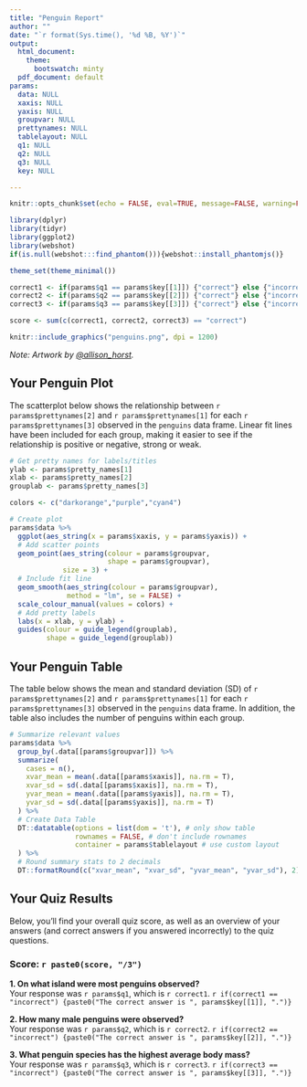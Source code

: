 ```yaml
---
title: "Penguin Report"
author: ""
date: "`r format(Sys.time(), '%d %B, %Y')`"
output: 
  html_document:
    theme:
      bootswatch: minty
  pdf_document: default
params:
  data: NULL
  xaxis: NULL
  yaxis: NULL
  groupvar: NULL
  prettynames: NULL
  tablelayout: NULL
  q1: NULL
  q2: NULL
  q3: NULL
  key: NULL

---
```


```r
knitr::opts_chunk$set(echo = FALSE, eval=TRUE, message=FALSE, warning=FALSE)

library(dplyr)
library(tidyr)
library(ggplot2)
library(webshot) 
if(is.null(webshot:::find_phantom())){webshot::install_phantomjs()}

theme_set(theme_minimal())

correct1 <- if(params$q1 == params$key[[1]]) {"correct"} else {"incorrect"}
correct2 <- if(params$q2 == params$key[[2]]) {"correct"} else {"incorrect"}
correct3 <- if(params$q3 == params$key[[3]]) {"correct"} else {"incorrect"}

score <- sum(c(correct1, correct2, correct3) == "correct")
```

```r
knitr::include_graphics("penguins.png", dpi = 1200)
```

*Note: Artwork by [\@allison_horst](https://allisonhorst.github.io/palmerpenguins/articles/art.html).*  

## Your Penguin Plot  

The scatterplot below shows the relationship between `r params$prettynames[2]` and `r params$prettynames[1]` for each `r params$prettynames[3]` observed in the ``penguins`` data frame. Linear fit lines have been included for each group, making it easier to see if the relationship is positive or negative, strong or weak.

```r
# Get pretty names for labels/titles
ylab <- params$pretty_names[1]
xlab <- params$pretty_names[2]
grouplab <- params$pretty_names[3]

colors <- c("darkorange","purple","cyan4")

# Create plot
params$data %>%
  ggplot(aes_string(x = params$xaxis, y = params$yaxis)) +
  # Add scatter points
  geom_point(aes_string(colour = params$groupvar,
                        shape = params$groupvar),
             size = 3) +
  # Include fit line
  geom_smooth(aes_string(colour = params$groupvar), 
              method = "lm", se = FALSE) +
  scale_colour_manual(values = colors) +
  # Add pretty labels
  labs(x = xlab, y = ylab) +
  guides(colour = guide_legend(grouplab),
         shape = guide_legend(grouplab))


```

\newpage

## Your Penguin Table

The table below shows the mean and standard deviation (SD) of `r params$prettynames[2]` and `r params$prettynames[1]` for each `r params$prettynames[3]` observed in the ``penguins`` data frame. In addition, the table also includes the number of penguins within each group.

```r
# Summarize relevant values
params$data %>%
  group_by(.data[[params$groupvar]]) %>%
  summarize(
    cases = n(),
    xvar_mean = mean(.data[[params$xaxis]], na.rm = T),
    xvar_sd = sd(.data[[params$xaxis]], na.rm = T),
    yvar_mean = mean(.data[[params$yaxis]], na.rm = T),
    yvar_sd = sd(.data[[params$yaxis]], na.rm = T)
  ) %>%
  # Create Data Table
  DT::datatable(options = list(dom = 't'), # only show table
                rownames = FALSE, # don't include rownames
                container = params$tablelayout # use custom layout
  ) %>%
  # Round summary stats to 2 decimals
  DT::formatRound(c("xvar_mean", "xvar_sd", "yvar_mean", "yvar_sd"), 2)


```

## Your Quiz Results

Below, you'll find your overall quiz score, as well as an overview of your answers (and correct answers if you answered incorrectly) to the quiz questions.

### Score: `r paste0(score, "/3")`  

**1. On what island were most penguins observed?**  
Your response was `r params$q1`, which is `r correct1`. `r if(correct1 == "incorrect") {paste0("The correct answer is ", params$key[[1]], ".")}`  

**2. How many male penguins were observed?**  
Your response was `r params$q2`, which is `r correct2`. `r if(correct2 == "incorrect") {paste0("The correct answer is ", params$key[[2]], ".")}`  

**3. What penguin species has the highest average body mass?**  
Your response was `r params$q3`, which is `r correct3`. `r if(correct3 == "incorrect") {paste0("The correct answer is ", params$key[[3]], ".")}`


                         